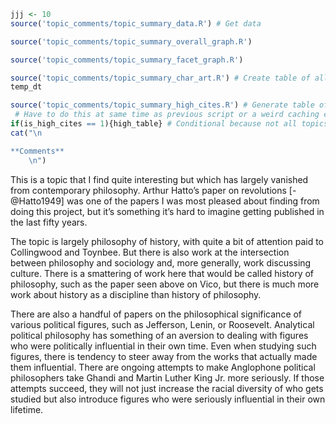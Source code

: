 ```r
jjj <- 10
source('topic_comments/topic_summary_data.R') # Get data
```

```r
source('topic_comments/topic_summary_overall_graph.R')
```

```r
source('topic_comments/topic_summary_facet_graph.R')
```

```r
source('topic_comments/topic_summary_char_art.R') # Create table of all articles in topic
temp_dt
```

```r
source('topic_comments/topic_summary_high_cites.R') # Generate table of highly cited articles. 
 # Have to do this at same time as previous script or a weird caching error occurs.
if(is_high_cites == 1){high_table} # Conditional because not all topics have high cites
cat("\n

**Comments**
	\n")
```

This is a topic that I find quite interesting but which has largely vanished from contemporary philosophy. Arthur Hatto's paper on revolutions [-@Hatto1949] was one of the papers I was most pleased about finding from doing this project, but it's something it's hard to imagine getting published in the last fifty years.

The topic is largely philosophy of history, with quite a bit of attention paid to Collingwood and Toynbee. But there is also work at the intersection between philosophy and sociology and, more generally, work discussing culture. There is a smattering of work here that would be called history of philosophy, such as the paper seen above on Vico, but there is much more work about history as a discipline than history of philosophy.

There are also a handful of papers on the philosophical significance of various political figures, such as Jefferson, Lenin, or Roosevelt. Analytical political philosophy has something of an aversion to dealing with figures who were politically influential in their own time. Even when studying such figures, there is tendency to steer away from the works that actually made them influential. There are ongoing attempts to make Anglophone political philosophers take Ghandi and Martin Luther King Jr. more seriously. If those attempts succeed, they will not just increase the racial diversity of who gets studied but also introduce figures who were seriously influential in their own lifetime.
